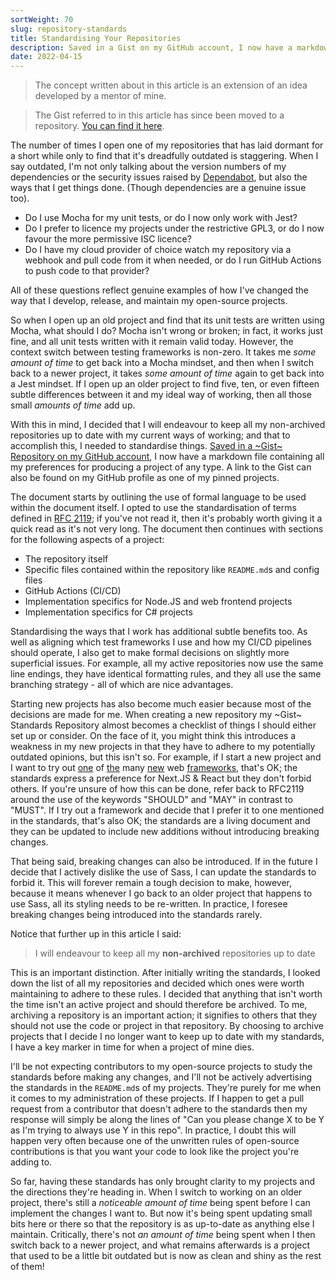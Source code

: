 ```yaml
---
sortWeight: 70
slug: repository-standards
title: Standardising Your Repositories
description: Saved in a Gist on my GitHub account, I now have a markdown file containing all my preferences for producing a project of any type. Here's why, and why you should to!
date: 2022-04-15
---
```


> The concept written about in this article is an extension of an idea developed by a mentor of mine.

> The Gist referred to in this article has since been moved to a repository.
> [You can find it here](https://github.com/tobysmith568/repository-standards).

The number of times I open one of my repositories that has laid dormant for a short while only to find that it's dreadfully outdated is staggering.
When I say outdated, I'm not only talking about the version numbers of my dependencies or the security issues raised by
[Dependabot](https://github.blog/2020-06-01-keep-all-your-packages-up-to-date-with-dependabot/),
but also the ways that I get things done. (Though dependencies are a genuine issue too).

- Do I use Mocha for my unit tests, or do I now only work with Jest?
- Do I prefer to licence my projects under the restrictive GPL3, or do I now favour the more permissive ISC licence?
- Do I have my cloud provider of choice watch my repository via a webhook and pull code from it when needed, or do I run GitHub Actions to push code to that provider?

All of these questions reflect genuine examples of how I've changed the way that I develop, release, and maintain my open-source projects.

So when I open up an old project and find that its unit tests are written using Mocha, what should I do?
Mocha isn't wrong or broken; in fact, it works just fine, and all unit tests written with it remain valid today.
However, the context switch between testing frameworks is non-zero. It takes me _some amount of time_ to get back into a Mocha mindset,
and then when I switch back to a newer project, it takes _some amount of time_ again to get back into a Jest mindset.
If I open up an older project to find five, ten, or even fifteen subtle differences between it and my ideal way of working,
then all those small _amounts of time_ add up.

With this in mind, I decided that I will endeavour to keep all my non-archived repositories up to date with my current ways of working;
and that to accomplish this, I needed to standardise things.
[Saved in a ~Gist~ Repository on my GitHub account](https://github.com/tobysmith568/repository-standards),
I now have a markdown file containing all my preferences for producing a project of any type.
A link to the Gist can also be found on my GitHub profile as one of my pinned projects.

The document starts by outlining the use of formal language to be used within the document itself.
I opted to use the standardisation of terms defined in [RFC 2119](https://datatracker.ietf.org/doc/html/rfc2119);
if you've not read it, then it's probably worth giving it a quick read as it's not very long.
The document then continues with sections for the following aspects of a project:

- The repository itself
- Specific files contained within the repository like `README.md`s and config files
- GitHub Actions (CI/CD)
- Implementation specifics for Node.JS and web frontend projects
- Implementation specifics for C# projects

Standardising the ways that I work has additional subtle benefits too.
As well as aligning which test frameworks I use and how my CI/CD pipelines should operate,
I also get to make formal decisions on slightly more superficial issues.
For example, all my active repositories now use the same line endings, they have identical formatting rules,
and they all use the same branching strategy - all of which are nice advantages.

Starting new projects has also become much easier because most of the decisions are made for me.
When creating a new repository my ~Gist~ Standards Repository almost becomes a checklist of things I should either set up or consider.
On the face of it, you might think this introduces a weakness in my new projects in that they have
to adhere to my potentially outdated opinions, but this isn't so.
For example, if I start a new project and I want to try out [one](https://remix.run/) of
[the](https://www.solidjs.com/) many [new](https://svelte.dev/) web [frameworks](https://stenciljs.com/), that's OK;
the standards express a preference for Next.JS & React but they don't forbid others.
If you're unsure of how this can be done, refer back to RFC2119 around the use of the keywords "SHOULD" and "MAY" in contrast to "MUST".
If I try out a framework and decide that I prefer it to one mentioned in the standards, that's also OK;
the standards are a living document and they can be updated to include new additions without introducing breaking changes.

That being said, breaking changes can also be introduced.
If in the future I decide that I actively dislike the use of Sass, I can update the standards to forbid it.
This will forever remain a tough decision to make, however, because it means whenever I go back to an older project
that happens to use Sass, all its styling needs to be re-written.
In practice, I foresee breaking changes being introduced into the standards rarely.

Notice that further up in this article I said:

> I will endeavour to keep all my **non-archived** repositories up to date

This is an important distinction.
After initially writing the standards, I looked down the list of all my repositories
and decided which ones were worth maintaining to adhere to these rules.
I decided that anything that isn't worth the time isn't an active project and should therefore be archived.
To me, archiving a repository is an important action;
it signifies to others that they should not use the code or project in that repository.
By choosing to archive projects that I decide I no longer want to keep up to date with my standards,
I have a key marker in time for when a project of mine dies.

I'll be not expecting contributors to my open-source projects to study the standards before making any changes,
and I'll not be actively advertising the standards in the `README.md`s of my projects.
They're purely for me when it comes to my administration of these projects.
If I happen to get a pull request from a contributor that doesn't adhere to the standards then my response will
simply be along the lines of "Can you please change X to be Y as I'm trying to always use Y in this repo".
In practice, I doubt this will happen very often because one of the unwritten rules of open-source contributions
is that you want your code to look like the project you're adding to.

So far, having these standards has only brought clarity to my projects and the directions they're heading in.
When I switch to working on an older project, there's still a _noticeable amount of time_ being spent before
I can implement the changes I want to. But now it's being spent updating small bits here or there so that
the repository is as up-to-date as anything else I maintain.
Critically, there's not _an amount of time_ being spent when I then switch back to a newer project,
and what remains afterwards is a project that used to be a little bit outdated but is now as clean and shiny as the rest of them!
